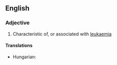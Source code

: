 ==English==

===Adjective===
{{en-adj}}

# Characteristic of, or associated with [[leukaemia]]

====Translations====
{{trans-top|characteristic of, or associated with leukaemia}}
* Hungarian: {{t|hu|fehérvérű}}
{{trans-mid}}
{{trans-bottom}}